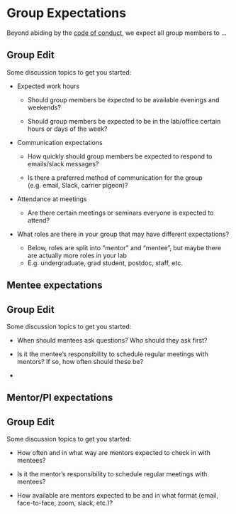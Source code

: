# Group Expectations

Beyond abiding by the [code of conduct](code-of-conduct.qmd), we expect all group members to ...

::: callout-important
## Group Edit

Some discussion topics to get you started:

-   Expected work hours

    -   Should group members be expected to be available evenings and weekends?

    -   Should group members be expected to be in the lab/office certain hours or days of the week?

-   Communication expectations

    -   How quickly should group members be expected to respond to emails/slack messages?

    -   Is there a preferred method of communication for the group (e.g. email, Slack, carrier pigeon)?

-   Attendance at meetings

    -   Are there certain meetings or seminars everyone is expected to attend?

-   What roles are there in your group that may have different expectations?

    -   Below, roles are split into "mentor" and "mentee", but maybe there are actually more roles in your lab
    -   E.g. undergraduate, grad student, postdoc, staff, etc.
:::

## Mentee expectations

::: callout-important
## Group Edit

Some discussion topics to get you started:

-   When should mentees ask questions?
    Who should they ask first?

-   Is it the mentee's responsibility to schedule regular meetings with mentors?
    If so, how often should these be?

-   
:::

## Mentor/PI expectations

::: callout-important
## Group Edit

Some discussion topics to get you started:

-   How often and in what way are mentors expected to check in with mentees?

-   Is it the mentor's responsibility to schedule regular meetings with mentees?

-   How available are mentors expected to be and in what format (email, face-to-face, zoom, slack, etc.)?
:::
